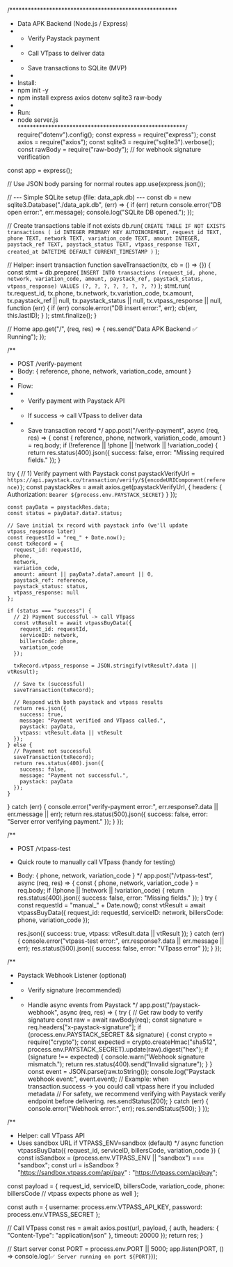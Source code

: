 /*******************************************************
 * Data APK Backend (Node.js / Express)
 * - Verify Paystack payment
 * - Call VTpass to deliver data
 * - Save transactions to SQLite (MVP)
 *
 * Install:
 * npm init -y
 * npm install express axios dotenv sqlite3 raw-body
 *
 * Run:
 * node server.js
 *******************************************************/
require("dotenv").config();
const express = require("express");
const axios = require("axios");
const sqlite3 = require("sqlite3").verbose();
const rawBody = require("raw-body"); // for webhook signature verification

const app = express();

// Use JSON body parsing for normal routes
app.use(express.json());

// --- Simple SQLite setup (file: data_apk.db) ---
const db = new sqlite3.Database("./data_apk.db", (err) => {
  if (err) return console.error("DB open error:", err.message);
  console.log("SQLite DB opened.");
});

// Create transactions table if not exists
db.run(
  `CREATE TABLE IF NOT EXISTS transactions (
    id INTEGER PRIMARY KEY AUTOINCREMENT,
    request_id TEXT,
    phone TEXT,
    network TEXT,
    variation_code TEXT,
    amount INTEGER,
    paystack_ref TEXT,
    paystack_status TEXT,
    vtpass_response TEXT,
    created_at DATETIME DEFAULT CURRENT_TIMESTAMP
  )`
);

// Helper: insert transaction
function saveTransaction(tx, cb = () => {}) {
  const stmt = db.prepare(
    `INSERT INTO transactions (request_id, phone, network, variation_code, amount, paystack_ref, paystack_status, vtpass_response)
     VALUES (?, ?, ?, ?, ?, ?, ?, ?)`
  );
  stmt.run(
    tx.request_id,
    tx.phone,
    tx.network,
    tx.variation_code,
    tx.amount,
    tx.paystack_ref || null,
    tx.paystack_status || null,
    tx.vtpass_response || null,
    function (err) {
      if (err) console.error("DB insert error:", err);
      cb(err, this.lastID);
    }
  );
  stmt.finalize();
}

// Home
app.get("/", (req, res) => {
  res.send("Data APK Backend ✅ Running");
});

/**
 * POST /verify-payment
 * Body: { reference, phone, network, variation_code, amount }
 *
 * Flow:
 *  - Verify payment with Paystack API
 *  - If success -> call VTpass to deliver data
 *  - Save transaction record
 */
app.post("/verify-payment", async (req, res) => {
  const { reference, phone, network, variation_code, amount } = req.body;
  if (!reference || !phone || !network || !variation_code) {
    return res.status(400).json({ success: false, error: "Missing required fields." });
  }

  try {
    // 1) Verify payment with Paystack
    const paystackVerifyUrl = `https://api.paystack.co/transaction/verify/${encodeURIComponent(reference)}`;
    const paystackRes = await axios.get(paystackVerifyUrl, {
      headers: {
        Authorization: `Bearer ${process.env.PAYSTACK_SECRET}`
      }
    });

    const payData = paystackRes.data;
    const status = payData?.data?.status;

    // Save initial tx record with paystack info (we'll update vtpass_response later)
    const requestId = "req_" + Date.now();
    const txRecord = {
      request_id: requestId,
      phone,
      network,
      variation_code,
      amount: amount || payData?.data?.amount || 0,
      paystack_ref: reference,
      paystack_status: status,
      vtpass_response: null
    };

    if (status === "success") {
      // 2) Payment successful -> call VTpass
      const vtResult = await vtpassBuyData({
        request_id: requestId,
        serviceID: network,
        billersCode: phone,
        variation_code
      });

      txRecord.vtpass_response = JSON.stringify(vtResult?.data || vtResult);

      // Save tx (successful)
      saveTransaction(txRecord);

      // Respond with both paystack and vtpass results
      return res.json({
        success: true,
        message: "Payment verified and VTpass called.",
        paystack: payData,
        vtpass: vtResult.data || vtResult
      });
    } else {
      // Payment not successful
      saveTransaction(txRecord);
      return res.status(400).json({
        success: false,
        message: "Payment not successful.",
        paystack: payData
      });
    }
  } catch (err) {
    console.error("verify-payment error:", err.response?.data || err.message || err);
    return res.status(500).json({ success: false, error: "Server error verifying payment." });
  }
});

/**
 * POST /vtpass-test
 * Quick route to manually call VTpass (handy for testing)
 * Body: { phone, network, variation_code }
 */
app.post("/vtpass-test", async (req, res) => {
  const { phone, network, variation_code } = req.body;
  if (!phone || !network || !variation_code) {
    return res.status(400).json({ success: false, error: "Missing fields." });
  }
  try {
    const requestId = "manual_" + Date.now();
    const vtResult = await vtpassBuyData({
      request_id: requestId,
      serviceID: network,
      billersCode: phone,
      variation_code
    });

    res.json({ success: true, vtpass: vtResult.data || vtResult });
  } catch (err) {
    console.error("vtpass-test error:", err.response?.data || err.message || err);
    res.status(500).json({ success: false, error: "VTpass error" });
  }
});

/**
 * Paystack Webhook Listener (optional)
 * - Verify signature (recommended)
 * - Handle async events from Paystack
 */
app.post("/paystack-webhook", async (req, res) => {
  try {
    // Get raw body to verify signature
    const raw = await rawBody(req);
    const signature = req.headers["x-paystack-signature"];
    if (process.env.PAYSTACK_SECRET && signature) {
      const crypto = require("crypto");
      const expected = crypto.createHmac("sha512", process.env.PAYSTACK_SECRET).update(raw).digest("hex");
      if (signature !== expected) {
        console.warn("Webhook signature mismatch.");
        return res.status(400).send("Invalid signature");
      }
    }
    const event = JSON.parse(raw.toString());
    console.log("Paystack webhook event:", event.event);
    // Example: when transaction.success -> you could call vtpass here if you included metadata
    // For safety, we recommend verifying with Paystack verify endpoint before delivering.
    res.sendStatus(200);
  } catch (err) {
    console.error("Webhook error:", err);
    res.sendStatus(500);
  }
});

/**
 * Helper: call VTpass API
 * Uses sandbox URL if VTPASS_ENV=sandbox (default)
 */
async function vtpassBuyData({ request_id, serviceID, billersCode, variation_code }) {
  const isSandbox = (process.env.VTPASS_ENV || "sandbox") === "sandbox";
  const url = isSandbox ? "https://sandbox.vtpass.com/api/pay" : "https://vtpass.com/api/pay";

  const payload = {
    request_id,
    serviceID,
    billersCode,
    variation_code,
    phone: billersCode // vtpass expects phone as well
  };

  const auth = {
    username: process.env.VTPASS_API_KEY,
    password: process.env.VTPASS_SECRET
  };

  // Call VTpass
  const res = await axios.post(url, payload, {
    auth,
    headers: { "Content-Type": "application/json" },
    timeout: 20000
  });
  return res;
}

// Start server
const PORT = process.env.PORT || 5000;
app.listen(PORT, () => console.log(`✅ Server running on port ${PORT}`));
